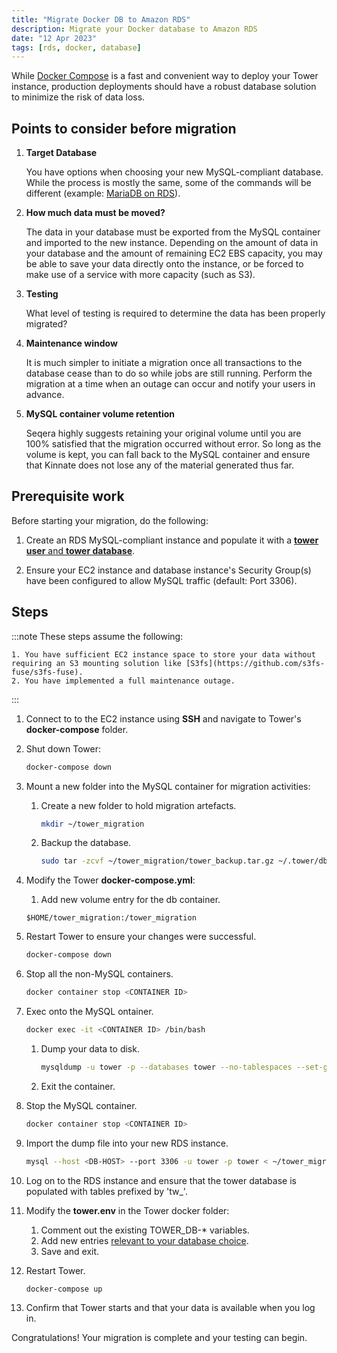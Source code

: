```yaml
---
title: "Migrate Docker DB to Amazon RDS"
description: Migrate your Docker database to Amazon RDS
date: "12 Apr 2023"
tags: [rds, docker, database]
---
```


While [Docker Compose](../docker-compose.mdx) is a fast and convenient way to deploy your Tower instance, production deployments should have a robust database solution to minimize the risk of data loss.

## Points to consider before migration

1. **Target Database**

   You have options when choosing your new MySQL-compliant database. While the process is mostly the same, some of the commands will be different (example: [MariaDB on RDS](../configuration/database_and_redis.mdx#generate-user-and-schema)).

2. **How much data must be moved?**

   The data in your database must be exported from the MySQL container and imported to the new instance. Depending on the amount of data in your database and the amount of remaining EC2 EBS capacity, you may be able to save your data directly onto the instance, or be forced to make use of a service with more capacity (such as S3).

3. **Testing**

   What level of testing is required to determine the data has been properly migrated?

4. **Maintenance window**

   It is much simpler to initiate a migration once all transactions to the database cease than to do so while jobs are still running. Perform the migration at a time when an outage can occur and notify your users in advance.

5. **MySQL container volume retention**

   Seqera highly suggests retaining your original volume until you are 100% satisfied that the migration occurred without error. So long as the volume is kept, you can fall back to the MySQL container and ensure that Kinnate does not lose any of the material generated thus far.

## Prerequisite work

Before starting your migration, do the following:

1. Create an RDS MySQL-compliant instance and populate it with a [**tower user** and **tower database**](../configuration/database_and_redis.mdx#generate-user-and-schema).

2. Ensure your EC2 instance and database instance's Security Group(s) have been configured to allow MySQL traffic (default: Port 3306).

## Steps

:::note
These steps assume the following:

    1. You have sufficient EC2 instance space to store your data without requiring an S3 mounting solution like [S3fs](https://github.com/s3fs-fuse/s3fs-fuse).
    2. You have implemented a full maintenance outage.

:::

1. Connect to to the EC2 instance using **SSH** and navigate to Tower's **docker-compose** folder.

2. Shut down Tower:

   ```bash
   docker-compose down
   ```

3. Mount a new folder into the MySQL container for migration activities:

   1. Create a new folder to hold migration artefacts.

      ```bash
      mkdir ~/tower_migration
      ```

   2. Backup the database.

      ```bash
      sudo tar -zcvf ~/tower_migration/tower_backup.tar.gz ~/.tower/db/mysql
      ```

4. Modify the Tower **docker-compose.yml**:

   1. Add new volume entry for the db container.

   ```
   $HOME/tower_migration:/tower_migration
   ```

5. Restart Tower to ensure your changes were successful.

   ```bash
   docker-compose down
   ```

6. Stop all the non-MySQL containers.

   ```bash
   docker container stop <CONTAINER ID>
   ```

7. Exec onto the MySQL ontainer.

   ```bash
   docker exec -it <CONTAINER ID> /bin/bash
   ```

   1. Dump your data to disk.

      ```bash
      mysqldump -u tower -p --databases tower --no-tablespaces --set-gtid-purged=OFF > /tower_migration/tower_dumpfile.sql
      ```

   2. Exit the container.

8. Stop the MySQL container.

   ```bash
   docker container stop <CONTAINER ID>
   ```

9. Import the dump file into your new RDS instance.

   ```bash
   mysql --host <DB-HOST> --port 3306 -u tower -p tower < ~/tower_migration/tower_dumpfile.sql
   ```

10. Log on to the RDS instance and ensure that the tower database is populated with tables prefixed by 'tw\_'.

11. Modify the **tower.env** in the Tower docker folder:

    1. Comment out the existing TOWER_DB-\* variables.
    2. Add new entries [relevant to your database choice](../configuration/database_and_redis.mdx#configure-towerenv_1).
    3. Save and exit.

12. Restart Tower.

    ```bash
    docker-compose up
    ```

13. Confirm that Tower starts and that your data is available when you log in.

Congratulations! Your migration is complete and your testing can begin.
